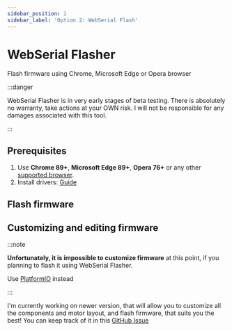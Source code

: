 ```yaml
---
sidebar_position: 2
sidebar_label: 'Option 2: WebSerial Flash'
---
```


# WebSerial Flasher

Flash firmware using Chrome, Microsoft Edge or Opera browser

:::danger

WebSerial Flasher is in very early stages of beta testing. There is absolutely no warranty, take actions at your OWN risk.
I will not be responsible for any damages associated with this tool.

:::

## Prerequisites

1. Use **Chrome 89+**, **Microsoft Edge 89+**, **Opera 76+** or any other [supported browser](https://caniuse.com/web-serial).
2. Install drivers: [Guide](./drivers)

## Flash firmware

<WebSerialProvider>
  <FlashFirmware />
</WebSerialProvider>

## Customizing and editing firmware

:::note

**Unfortunately, it is impossible to customize firmware** at this point, if you planning to flash it using WebSerial Flasher.

Use [PlatformIO](./platformio) instead

:::

I'm currently working on newer version, that will allow you to customize all the components and motor layout, and flash firmware, that suits you the best!
You can keep track of it in this [GitHub Issue](https://github.com/openhaptics/openhaptics-firmware/milestone/4)

